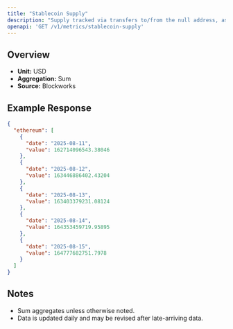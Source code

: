 ```yaml
---
title: "Stablecoin Supply"
description: "Supply tracked via transfers to/from the null address, as well as distinct issuance and redemption events for supported stablecoins. Circulating supply remove supply held in bridges, token treasuries, and known mint/burn addresses."
openapi: 'GET /v1/metrics/stablecoin-supply'
---
```


## Overview

- **Unit:** USD
- **Aggregation:** Sum
- **Source:** Blockworks

## Example Response

```json
{
  "ethereum": [
    {
      "date": "2025-08-11",
      "value": 162714096543.38046
    },
    {
      "date": "2025-08-12",
      "value": 163446886402.43204
    },
    {
      "date": "2025-08-13",
      "value": 163403379231.08124
    },
    {
      "date": "2025-08-14",
      "value": 164353459719.95895
    },
    {
      "date": "2025-08-15",
      "value": 164777682751.7978
    }
  ]
}
```

## Notes
- Sum aggregates unless otherwise noted.
- Data is updated daily and may be revised after late-arriving data.
